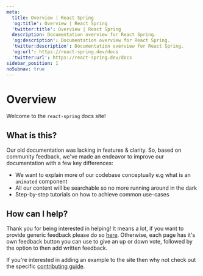 ```yaml
---
meta:
  title: Overview | React Spring
  'og:title': Overview | React Spring
  'twitter:title': Overview | React Spring
  description: Documentation overview for React Spring.
  'og:description': Documentation overview for React Spring.
  'twitter:description': Documentation overview for React Spring.
  'og:url': https://react-spring.dev/docs
  'twitter:url': https://react-spring.dev/docs
sidebar_position: 1
noSubnav: true
---
```


# Overview

Welcome to the `react-spring` docs site!


<NavigationGrid cols={2} tiles={NAV_TILES} />

## What is this?

Our old documentation was lacking in features & clarity. So, based on
community feedback, we've made an endeavor to improve our documentation with a
few key differences:

- We want to explain more of our codebase conceptually e.g what is an `animated`
  component
- All our content will be searchable so no more running around in the dark
- Step-by-step tutorials on how to achieve common use-cases

## How can I help?

Thank you for being interested in helping! It means a lot, if you want to provide
generic feedback please do so [here](https://github.com/pmndrs/react-spring/discussions/1931).
Otherwise, each page has it's own feedback button you can use to give an up or down
vote, followed by the option to then add written feedback.

If you're interested in adding an example to the site then why not check out the specific
[contributing guide](https://github.com/pmndrs/react-spring/tree/master/demo/CONTRIBUTING.md).
